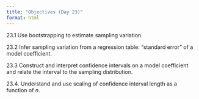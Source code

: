 ```yaml
---
title: "Objectives (Day 23)"
format: html
---
```


23.1 Use bootstrapping to estimate sampling variation.

23.2 Infer sampling variation from a regression table: "standard error" of a model coefficient.

23.3 Construct and interpret confidence intervals on a model coefficient and relate the interval to the sampling distribution.

23.4. Understand and use scaling of confidence interval length as a function of $n$.

